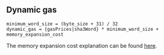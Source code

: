 ## Dynamic gas

    minimum_word_size = (byte_size + 31) / 32
    dynamic_gas = {gasPrices|sha3Word} * minimum_word_size + memory_expansion_cost

The memory expansion cost explanation can be found [here](/about).
